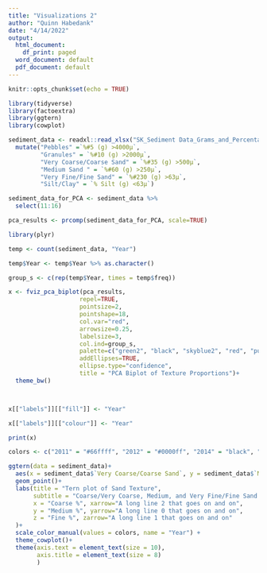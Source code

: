 ```yaml
---
title: "Visualizations 2"
author: "Quinn Habedank"
date: "4/14/2022"
output:
  html_document:
    df_print: paged
  word_document: default
  pdf_document: default
---
```


```r
knitr::opts_chunk$set(echo = TRUE)
```

```r
library(tidyverse)
library(factoextra)
library(ggtern)
library(cowplot)
```

```r
sediment_data <- readxl::read_xlsx("SK_Sediment Data_Grams_and_Percentages.xlsx")%>% 
  mutate("Pebbles" =`%#5 (g) >4000µ`,
         "Granules" = `%#10 (g) >2000µ`,
         "Very Coarse/Coarse Sand" = `%#35 (g) >500µ`,
         "Medium Sand " = `%#60 (g) >250µ`,
         "Very Fine/Fine Sand" = `%#230 (g) >63µ`,
         "Silt/Clay" = `% Silt (g) <63µ`)

sediment_data_for_PCA <- sediment_data %>%
  select(11:16)

pca_results <- prcomp(sediment_data_for_PCA, scale=TRUE)
```

```r
library(plyr)

temp <- count(sediment_data, "Year")

temp$Year <- temp$Year %>% as.character()

group_s <- c(rep(temp$Year, times = temp$freq))

x <- fviz_pca_biplot(pca_results, 
                    repel=TRUE, 
                    pointsize=2, 
                    pointshape=18, 
                    col.var="red", 
                    arrowsize=0.25,  
                    labelsize=3, 
                    col.ind=group_s, 
                    palette=c("green2", "black", "skyblue2", "red", "purple", "orange2"), 
                    addEllipses=TRUE, 
                    ellipse.type="confidence", 
                    title = "PCA Biplot of Texture Proportions")+
  theme_bw()



x[["labels"]][["fill"]] <- "Year"

x[["labels"]][["colour"]] <- "Year"

print(x)
```

```r

colors <- c("2011" = "#66ffff", "2012" = "#0000ff", "2014" = "black", "2016" = "#00db20", "2018" = "purple", "2021" = "orange")

ggtern(data = sediment_data)+
  aes(x = sediment_data$`Very Coarse/Coarse Sand`, y = sediment_data$`Medium Sand `, z = sediment_data$`Very Fine/Fine Sand`, color = factor(Year))+
  geom_point()+
  labs(title = "Tern plot of Sand Texture",  
       subtitle = "Coarse/Very Coarse, Medium, and Very Fine/Fine Sand Percentages",
       x = "Coarse %", xarrow="A long line 2 that goes on and on",
       y = "Medium %", yarrow="A long line 0 that goes on and on",
       z = "Fine %", zarrow="A long line 1 that goes on and on"
  )+
  scale_color_manual(values = colors, name = "Year") +
  theme_cowplot()+
  theme(axis.text = element_text(size = 10),
        axis.title = element_text(size = 8)
        )


```










